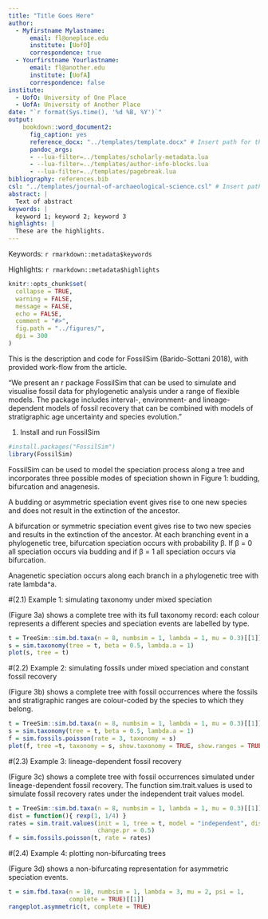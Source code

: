 ```yaml
---
title: "Title Goes Here"
author:
  - Myfirstname Mylastname:
      email: fl@oneplace.edu
      institute: [UofO]
      correspondence: true
  - Yourfirstname Yourlastname:
      email: fl@another.edu
      institute: [UofA]
      correspondence: false
institute:
  - UofO: University of One Place
  - UofA: University of Another Place
date: "`r format(Sys.time(), '%d %B, %Y')`"
output: 
    bookdown::word_document2:
      fig_caption: yes
      reference_docx: "../templates/template.docx" # Insert path for the DOCX file
      pandoc_args:
      - --lua-filter=../templates/scholarly-metadata.lua
      - --lua-filter=../templates/author-info-blocks.lua
      - --lua-filter=../templates/pagebreak.lua
bibliography: references.bib
csl: "../templates/journal-of-archaeological-science.csl" # Insert path for the bib-style
abstract: |
  Text of abstract
keywords: |
  keyword 1; keyword 2; keyword 3
highlights: |
  These are the highlights. 
---
```


<!-- This is the format for text comments that will be ignored during renderings. Do not put R code in these comments because it will not be ignored. -->

<!-- With the following code you can access and display values from the yml header above. -->

Keywords: `r rmarkdown::metadata$keywords`

Highlights: `r rmarkdown::metadata$highlights`

<!-- The following code chunk defines some general settings how code chunks should behave. -->

```r
knitr::opts_chunk$set(
  collapse = TRUE,
  warning = FALSE,
  message = FALSE,
  echo = FALSE,
  comment = "#>",
  fig.path = "../figures/",
  dpi = 300
)
```

This is the description and code for FossilSim (Barido-Sottani 2018), with provided work-flow from the article.

"We present an r package FossilSim that can be used to simulate and visualise fossil data for phylogenetic analysis under a range of flexible models. The package includes interval-, environment- and lineage-dependent models of fossil recovery that can be combined with models of stratigraphic age uncertainty and species evolution."

(1) Install and run FossilSim
```r
#install.packages("FossilSim")
library(FossilSim)
```

FossilSim can be used to model the speciation process along a tree and incorporates three possible modes of speciation shown in Figure 1: budding, bifurcation and anagenesis. 

A budding or asymmetric speciation event gives rise to one new species and does not result in the extinction of the ancestor.

A bifurcation or symmetric speciation event gives rise to two new species and results in the extinction of the ancestor. At each branching event in a phylogenetic tree, bifurcation speciation occurs with probability β. If β = 0 all speciation occurs via budding and if β = 1 all speciation occurs via    bifurcation. 

Anagenetic speciation occurs along each branch in a phylogenetic tree with rate lambda^a.

#(2.1) Example 1: simulating taxonomy under mixed speciation

(Figure 3a) shows a complete tree with its full taxonomy record: each colour represents a different species and speciation events are labelled by type.

```r
t = TreeSim::sim.bd.taxa(n = 8, numbsim = 1, lambda = 1, mu = 0.3)[[1]]
s = sim.taxonomy(tree = t, beta = 0.5, lambda.a = 1)
plot(s, tree = t)
```

#(2.2) Example 2: simulating fossils under mixed speciation and constant fossil recovery

(Figure 3b) shows a complete tree with fossil occurrences where the fossils and stratigraphic ranges are colour-coded by the species to which they belong.

```r
t = TreeSim::sim.bd.taxa(n = 8, numbsim = 1, lambda = 1, mu = 0.3)[[1]]
s = sim.taxonomy(tree = t, beta = 0.5, lambda.a = 1)
f = sim.fossils.poisson(rate = 3, taxonomy = s)
plot(f, tree =t, taxonomy = s, show.taxonomy = TRUE, show.ranges = TRUE)
```

#(2.3) Example 3: lineage-dependent fossil recovery

(Figure 3c) shows a complete tree with fossil occurrences simulated under lineage-dependent fossil recovery. The function sim.trait.values is used to simulate fossil recovery rates under the independent trait values model.

```r
t = TreeSim::sim.bd.taxa(n = 8, numbsim = 1, lambda = 1, mu = 0.3)[[1]]
dist = function(){ rexp(1, 1/4) }
rates = sim.trait.values(init = 1, tree = t, model = "independent", dist = dist, 
                         change.pr = 0.5)
f = sim.fossils.poisson(t, rate = rates)
```

#(2.4) Example 4: plotting non-bifurcating trees

(Figure 3d) shows a non-bifurcating representation for asymmetric speciation events.

```r
t = sim.fbd.taxa(n = 10, numbsim = 1, lambda = 3, mu = 2, psi = 1, 
                 complete = TRUE)[[1]]
rangeplot.asymmetric(t, complete = TRUE)
```
